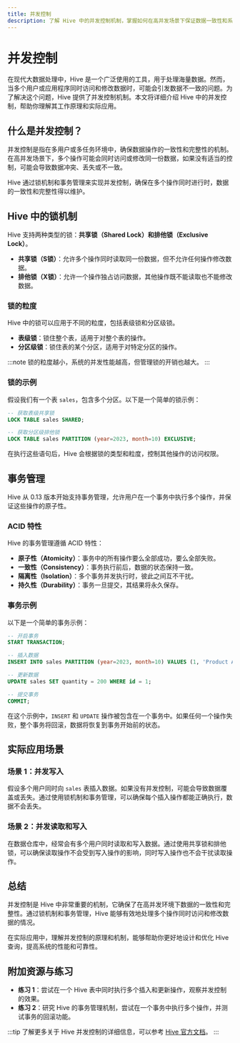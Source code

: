 ```yaml
---
title: 并发控制
description: 了解 Hive 中的并发控制机制，掌握如何在高并发场景下保证数据一致性和系统性能。
---
```


# 并发控制

在现代大数据处理中，Hive 是一个广泛使用的工具，用于处理海量数据。然而，当多个用户或应用程序同时访问和修改数据时，可能会引发数据不一致的问题。为了解决这个问题，Hive 提供了并发控制机制。本文将详细介绍 Hive 中的并发控制，帮助你理解其工作原理和实际应用。

## 什么是并发控制？

并发控制是指在多用户或多任务环境中，确保数据操作的一致性和完整性的机制。在高并发场景下，多个操作可能会同时访问或修改同一份数据，如果没有适当的控制，可能会导致数据冲突、丢失或不一致。

Hive 通过锁机制和事务管理来实现并发控制，确保在多个操作同时进行时，数据的一致性和完整性得以维护。

## Hive 中的锁机制

Hive 支持两种类型的锁：**共享锁（Shared Lock）**和**排他锁（Exclusive Lock）**。

- **共享锁（S锁）**：允许多个操作同时读取同一份数据，但不允许任何操作修改数据。
- **排他锁（X锁）**：允许一个操作独占访问数据，其他操作既不能读取也不能修改数据。

### 锁的粒度

Hive 中的锁可以应用于不同的粒度，包括表级锁和分区级锁。

- **表级锁**：锁住整个表，适用于对整个表的操作。
- **分区级锁**：锁住表的某个分区，适用于对特定分区的操作。

:::note
锁的粒度越小，系统的并发性能越高，但管理锁的开销也越大。
:::

### 锁的示例

假设我们有一个表 `sales`，包含多个分区。以下是一个简单的锁示例：

```sql
-- 获取表级共享锁
LOCK TABLE sales SHARED;

-- 获取分区级排他锁
LOCK TABLE sales PARTITION (year=2023, month=10) EXCLUSIVE;
```

在执行这些语句后，Hive 会根据锁的类型和粒度，控制其他操作的访问权限。

## 事务管理

Hive 从 0.13 版本开始支持事务管理，允许用户在一个事务中执行多个操作，并保证这些操作的原子性。

### ACID 特性

Hive 的事务管理遵循 ACID 特性：

- **原子性（Atomicity）**：事务中的所有操作要么全部成功，要么全部失败。
- **一致性（Consistency）**：事务执行前后，数据的状态保持一致。
- **隔离性（Isolation）**：多个事务并发执行时，彼此之间互不干扰。
- **持久性（Durability）**：事务一旦提交，其结果将永久保存。

### 事务示例

以下是一个简单的事务示例：

```sql
-- 开启事务
START TRANSACTION;

-- 插入数据
INSERT INTO sales PARTITION (year=2023, month=10) VALUES (1, 'Product A', 100);

-- 更新数据
UPDATE sales SET quantity = 200 WHERE id = 1;

-- 提交事务
COMMIT;
```

在这个示例中，`INSERT` 和 `UPDATE` 操作被包含在一个事务中。如果任何一个操作失败，整个事务将回滚，数据将恢复到事务开始前的状态。

## 实际应用场景

### 场景 1：并发写入

假设多个用户同时向 `sales` 表插入数据。如果没有并发控制，可能会导致数据覆盖或丢失。通过使用锁机制和事务管理，可以确保每个插入操作都能正确执行，数据不会丢失。

### 场景 2：并发读取和写入

在数据仓库中，经常会有多个用户同时读取和写入数据。通过使用共享锁和排他锁，可以确保读取操作不会受到写入操作的影响，同时写入操作也不会干扰读取操作。

## 总结

并发控制是 Hive 中非常重要的机制，它确保了在高并发环境下数据的一致性和完整性。通过锁机制和事务管理，Hive 能够有效地处理多个操作同时访问和修改数据的情况。

在实际应用中，理解并发控制的原理和机制，能够帮助你更好地设计和优化 Hive 查询，提高系统的性能和可靠性。

## 附加资源与练习

- **练习 1**：尝试在一个 Hive 表中同时执行多个插入和更新操作，观察并发控制的效果。
- **练习 2**：研究 Hive 的事务管理机制，尝试在一个事务中执行多个操作，并测试事务的回滚功能。

:::tip
了解更多关于 Hive 并发控制的详细信息，可以参考 [Hive 官方文档](https://cwiki.apache.org/confluence/display/Hive/Concurrency+Control)。
:::